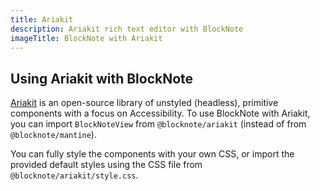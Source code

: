 ```yaml
---
title: Ariakit
description: Ariakit rich text editor with BlockNote
imageTitle: BlockNote with Ariakit
---
```


## Using Ariakit with BlockNote

[Ariakit](https://ariakit.org/) is an open-source library of unstyled (headless), primitive components with a focus on Accessibility. To use BlockNote with Ariakit, you can import `BlockNoteView` from `@blocknote/ariakit` (instead of from `@blocknote/mantine`).

You can fully style the components with your own CSS, or import the provided default styles using the CSS file from `@blocknote/ariakit/style.css`.

<Example name="basic/ariakit" />
